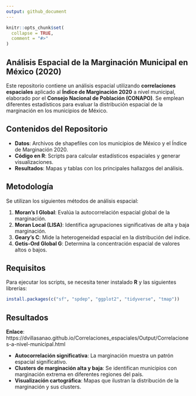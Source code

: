 ```yaml
---
output: github_document
---
```


<!-- README.md is generated from README.Rmd. Please edit that file -->

```r
knitr::opts_chunk$set(
  collapse = TRUE,
  comment = "#>"
)
```

## Análisis Espacial de la Marginación Municipal en México (2020)

Este repositorio contiene un análisis espacial utilizando **correlaciones espaciales** aplicado al **Índice de Marginación 2020** a nivel municipal, elaborado por el **Consejo Nacional de Población (CONAPO)**. Se emplean diferentes estadísticos para evaluar la distribución espacial de la marginación en los municipios de México.

## Contenidos del Repositorio

-   **Datos**: Archivos de shapefiles con los municipios de México y el Índice de Marginación 2020.
-   **Código en R**: Scripts para calcular estadísticos espaciales y generar visualizaciones.
-   **Resultados**: Mapas y tablas con los principales hallazgos del análisis.

## Metodología

Se utilizan los siguientes métodos de análisis espacial:

1.  **Moran's I Global**: Evalúa la autocorrelación espacial global de la marginación.
2.  **Moran Local (LISA)**: Identifica agrupaciones significativas de alta y baja marginación.
3.  **Geary's C**: Mide la heterogeneidad espacial en la distribución del índice.
4.  **Getis-Ord Global G**: Determina la concentración espacial de valores altos o bajos.

## Requisitos

Para ejecutar los scripts, se necesita tener instalado **R** y las siguientes librerías:

``` r
install.packages(c("sf", "spdep", "ggplot2", "tidyverse", "tmap"))
```

## Resultados

**Enlace**: https://dvillasanao.github.io/Correlaciones_espaciales/Output/Correlaciones-a-nivel-municipal.html  

-   **Autocorrelación significativa**: La marginación muestra un patrón espacial significativo.
-   **Clusters de marginación alta y baja**: Se identifican municipios con marginación extrema en diferentes regiones del país.
-   **Visualización cartográfica**: Mapas que ilustran la distribución de la marginación y sus clusters.
